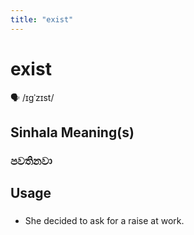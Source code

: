 ```yaml
---
title: "exist"
---
```


# exist

🗣️ /ɪɡˈzɪst/

## Sinhala Meaning(s)

### පවතිනවා

## Usage

### 

- She decided to ask for a raise at work. 

